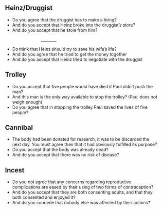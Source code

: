 ## Heinz/Druggist
* Do you agree that the druggist has to make a living?
* And do you accept that Heinz broke into the druggist's store?
* And do you accept that he stole from him?

&nbsp;&nbsp;&nbsp;&nbsp;&nbsp;&nbsp;&nbsp;&nbsp;&nbsp;&nbsp;&nbsp;&nbsp;&nbsp;&nbsp;&nbsp;&nbsp;&nbsp;&nbsp;&nbsp;&nbsp;&nbsp;&nbsp;&nbsp;&nbsp;&nbsp;&nbsp;&nbsp;&nbsp;&nbsp;&nbsp;________

* Do think that Heinz should try to save his wife's life?
* And do you agree that he tried to get the money together
* And do you accept that Heinz tried to negotiate with the druggist

## Trolley
* Do you accept that five people would have died if Paul didn't push the man?
* And this man is the only way available to stop the trolley? (Paul does not weigh enough)
* Do you agree that in stopping the trolley Paul saved the lives of five people?

## Cannibal
* The body had been donated for research, it was to be discarded the next day. You must agree then that it had obviously fulfilled its purpose?
* Do you accept that the body was already dead?
* And do you accept that there was no risk of disease?

## Incest
* Do you not agree that any concerns regarding reproductive complications are eased by their using of two forms of contraception?
* And do you accept that they are both consenting adults, and that they both consented and enjoyed it?
* And do you concede that nobody else was affected by their actions?
